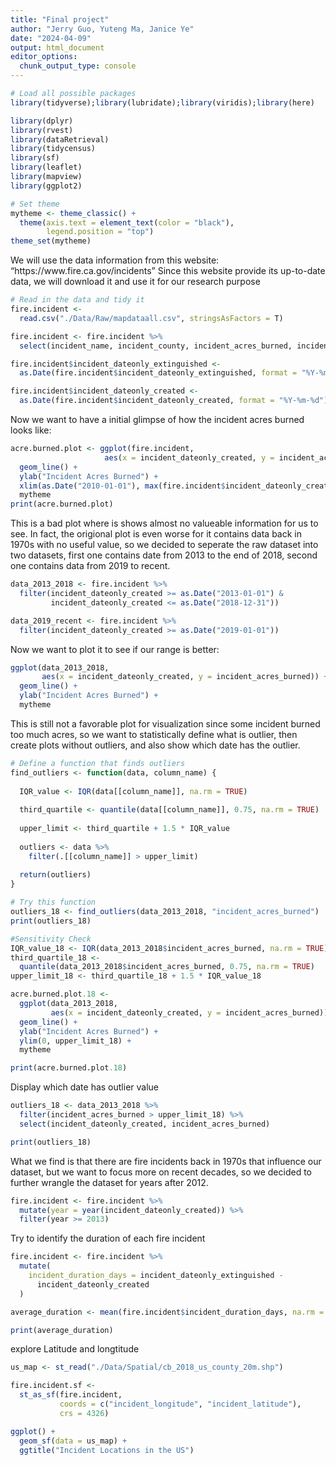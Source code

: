 ```yaml
---
title: "Final project"
author: "Jerry Guo, Yuteng Ma, Janice Ye"
date: "2024-04-09"
output: html_document
editor_options: 
  chunk_output_type: console
---
```


```r
# Load all possible packages
library(tidyverse);library(lubridate);library(viridis);library(here)

library(dplyr)
library(rvest)
library(dataRetrieval)
library(tidycensus)
library(sf)
library(leaflet)
library(mapview)
library(ggplot2)

# Set theme
mytheme <- theme_classic() +
  theme(axis.text = element_text(color = "black"), 
        legend.position = "top")
theme_set(mytheme)
```

We will use the data information from this website: "https://www.fire.ca.gov/incidents"
Since this website provide its up-to-date data, we will download it and use it for our research purpose

```r
# Read in the data and tidy it
fire.incident <- 
  read.csv("./Data/Raw/mapdataall.csv", stringsAsFactors = T)

fire.incident <- fire.incident %>%
  select(incident_name, incident_county, incident_acres_burned, incident_longitude, incident_latitude, incident_dateonly_created, incident_dateonly_extinguished)

fire.incident$incident_dateonly_extinguished <-
  as.Date(fire.incident$incident_dateonly_extinguished, format = "%Y-%m-%d")

fire.incident$incident_dateonly_created <-
  as.Date(fire.incident$incident_dateonly_created, format = "%Y-%m-%d")
```

Now we want to have a initial glimpse of how the incident acres burned looks like:

```r
acre.burned.plot <- ggplot(fire.incident,
                     aes(x = incident_dateonly_created, y = incident_acres_burned)) +
  geom_line() +
  ylab("Incident Acres Burned") +
  xlim(as.Date("2010-01-01"), max(fire.incident$incident_dateonly_created, na.rm = TRUE))+
  mytheme
print(acre.burned.plot)
```
This is a bad plot where is shows almost no valueable information for us to see. In fact, the origional plot is even worse for it contains data back in 1970s with no useful value, so we decided to seperate the raw dataset into two datasets, first one contains date from 2013 to the end of 2018, second one contains data from 2019 to recent. 

```r
data_2013_2018 <- fire.incident %>%
  filter(incident_dateonly_created >= as.Date("2013-01-01") & 
         incident_dateonly_created <= as.Date("2018-12-31"))

data_2019_recent <- fire.incident %>%
  filter(incident_dateonly_created >= as.Date("2019-01-01"))
```

Now we want to plot it to see if our range is better: 

```r
ggplot(data_2013_2018,
       aes(x = incident_dateonly_created, y = incident_acres_burned)) +
  geom_line() +
  ylab("Incident Acres Burned") +
  mytheme
```

This is still not a favorable plot for visualization since some incident burned too much acres, so we want to statistically define what is outlier, then create plots without outliers, and also show which date has the outlier.

```r
# Define a function that finds outliers
find_outliers <- function(data, column_name) {
  
  IQR_value <- IQR(data[[column_name]], na.rm = TRUE)
  
  third_quartile <- quantile(data[[column_name]], 0.75, na.rm = TRUE)
  
  upper_limit <- third_quartile + 1.5 * IQR_value
  
  outliers <- data %>% 
    filter(.[[column_name]] > upper_limit)
  
  return(outliers)
}
```

```r
# Try this function
outliers_18 <- find_outliers(data_2013_2018, "incident_acres_burned")
print(outliers_18)

#Sensitivity Check
IQR_value_18 <- IQR(data_2013_2018$incident_acres_burned, na.rm = TRUE)
third_quartile_18 <- 
  quantile(data_2013_2018$incident_acres_burned, 0.75, na.rm = TRUE)
upper_limit_18 <- third_quartile_18 + 1.5 * IQR_value_18

acre.burned.plot.18 <- 
  ggplot(data_2013_2018, 
         aes(x = incident_dateonly_created, y = incident_acres_burned)) +
  geom_line() +
  ylab("Incident Acres Burned") +
  ylim(0, upper_limit_18) +  
  mytheme

print(acre.burned.plot.18)
```

Display which date has outlier value

```r
outliers_18 <- data_2013_2018 %>%
  filter(incident_acres_burned > upper_limit_18) %>%
  select(incident_dateonly_created, incident_acres_burned)

print(outliers_18)
```

What we find is that there are fire incidents back in 1970s that influence our dataset, but we want to focus more on recent decades, so we decided to further wrangle the dataset for years after 2012.

```r
fire.incident <- fire.incident %>%
  mutate(year = year(incident_dateonly_created)) %>%
  filter(year >= 2013)
```

Try to identify the duration of each fire incident

```r
fire.incident <- fire.incident %>%
  mutate(
    incident_duration_days = incident_dateonly_extinguished -
      incident_dateonly_created
  )

average_duration <- mean(fire.incident$incident_duration_days, na.rm = TRUE)

print(average_duration)
```

explore Latitude and longtitude

```r
us_map <- st_read("./Data/Spatial/cb_2018_us_county_20m.shp")

fire.incident.sf <- 
  st_as_sf(fire.incident, 
           coords = c("incident_longitude", "incident_latitude"), 
           crs = 4326)

ggplot() +
  geom_sf(data = us_map) +  
  ggtitle("Incident Locations in the US")
```

